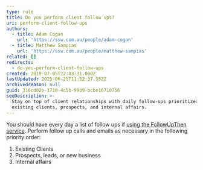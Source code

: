 ```yaml
---
type: rule
title: Do you perform client follow ups?
uri: perform-client-follow-ups
authors:
  - title: Adam Cogan
    url: 'https://ssw.com.au/people/adam-cogan'
  - title: Matthew Sampias
    url: 'https://ssw.com.au/people/matthew-sampias'
related: []
redirects:
  - do-you-perform-client-follow-ups
created: 2019-07-05T22:03:31.000Z
lastUpdated: 2025-06-25T11:52:37.552Z
archivedreason: null
guid: 316cd02e-1710-4c5b-99b9-bcbe16710756
seoDescription: >-
  Stay on top of client relationships with daily follow-ups prioritized by
  existing clients, prospects, and internal affairs.
---
```


You should have every day a list of follow ups if [using the FollowUpThen service](/do-you-follow-up-emails-effectively). Perform follow up calls and emails as necessary in the following priority order:

1. Existing Clients
2. Prospects, leads, or new business
3. Internal affairs
